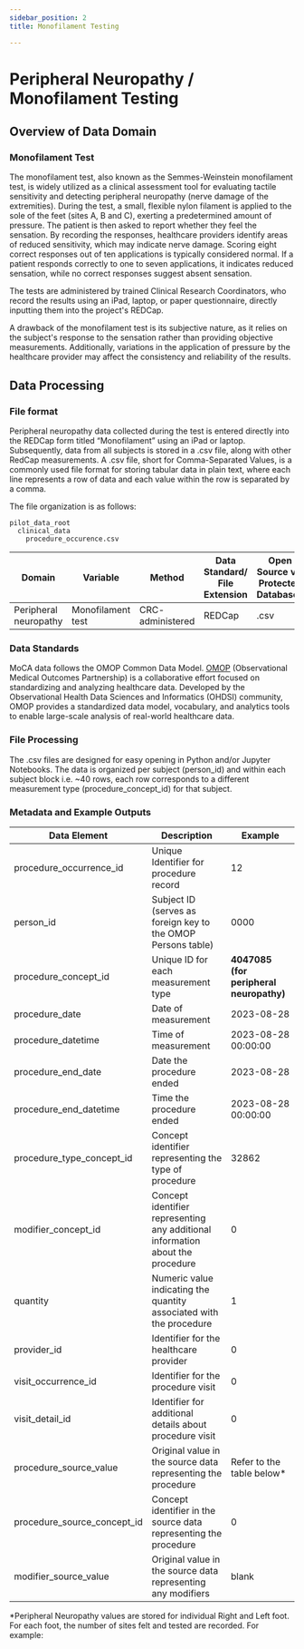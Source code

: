 ```yaml
---
sidebar_position: 2
title: Monofilament Testing

---
```

# Peripheral Neuropathy / Monofilament Testing
## Overview of Data Domain
### Monofilament  Test

The monofilament test, also known as the Semmes-Weinstein monofilament test, is widely utilized as a clinical assessment tool for evaluating tactile sensitivity and detecting peripheral neuropathy (nerve damage of the extremities). During the test, a small, flexible nylon filament is applied to the sole of the feet (sites A, B and C), exerting a predetermined amount of pressure. The patient is then asked to report whether they feel the sensation. By recording the responses, healthcare providers identify areas of reduced sensitivity, which may indicate nerve damage. Scoring eight correct responses out of ten applications is typically considered normal. If a patient responds correctly to one to seven applications, it indicates reduced sensation, while no correct responses suggest absent sensation.

The tests are administered by trained Clinical Research Coordinators, who record the results using an iPad, laptop, or paper questionnaire, directly inputting them into the project's REDCap.

A drawback of the monofilament test is its subjective nature, as it relies on the subject's response to the sensation rather than providing objective measurements. Additionally, variations in the application of pressure by the healthcare provider may affect the consistency and reliability of the results.

## Data Processing
### File format

Peripheral neuropathy data collected during the test is entered directly into the REDCap form titled “Monofilament” using an iPad or laptop. Subsequently, data from all subjects is stored in a .csv file, along with other RedCap measurements. A .csv file, short for Comma-Separated Values, is a commonly used file format for storing tabular data in plain text, where each line represents a row of data and each value within the row is separated by a comma.

The file organization is as follows:

```
pilot_data_root
  clinical_data
    procedure_occurence.csv
```

| Domain  | Variable |Method |Data Standard/ File Extension | Open Source vs. Protected Database?|
|----------|----------|----------|----------|----------|
|  Peripheral neuropathy| Monofilament test| CRC- administered | REDCap|.csv | Open Source |


### Data Standards

MoCA data follows the OMOP Common Data Model. [OMOP](https://www.ohdsi.org/data-standardization/) (Observational Medical Outcomes Partnership) is a collaborative effort focused on standardizing and analyzing healthcare data. Developed by the Observational Health Data Sciences and Informatics (OHDSI) community, OMOP provides a standardized data model, vocabulary, and analytics tools to enable large-scale analysis of real-world healthcare data.
### File Processing

The .csv files are designed for easy opening in Python and/or Jupyter Notebooks. The data is organized per subject (person_id) and within each subject block i.e. ~40 rows, each row corresponds to a different measurement type (procedure_concept_id) for that subject.

### Metadata and Example Outputs

| Data Element  | Description |Example |
|----------|----------|----------|
| procedure_occurrence_id |Unique Identifier for procedure record  |12 |
| person_id | Subject ID (serves as foreign key to the OMOP Persons table)| 0000|
| procedure_concept_id | Unique ID for each measurement type | **4047085 (for peripheral neuropathy)** |
| procedure_date | Date of measurement | 2023-08-28 |
| procedure_datetime | Time of measurement   |2023-08-28 00:00:00
| procedure_end_date | Date the procedure ended |2023-08-28 |
| procedure_end_datetime |Time the procedure ended  |  2023-08-28 00:00:00|
| procedure_type_concept_id |Concept identifier representing the type of procedure |  32862|
| modifier_concept_id |  Concept identifier representing any  additional information about the procedure| 0 |
| quantity |Numeric value indicating the quantity associated with the procedure | 1 |
| provider_id |Identifier for the healthcare provider  | 0|
| visit_occurrence_id | Identifier for the procedure visit  |0  |
|visit_detail_id  |Identifier for additional details about procedure visit |  0 |
| procedure_source_value | Original value in the source data representing the procedure |Refer to the table below* |
| procedure_source_concept_id |Concept identifier in the source data representing the procedure | 0 |
| modifier_source_value |Original value in the source data representing any modifiers  | blank|

*Peripheral Neuropathy values are stored for individual Right and Left foot. For each foot, the number of sites felt and tested are recorded. For example:
<MonofilanmentTable />


<PageFeedback />


